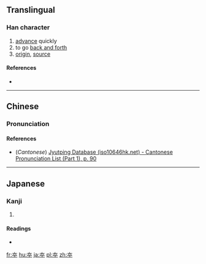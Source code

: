 {{also|本}}

==Translingual==

===Han character===
{{Han char|rn=37|rad=大|as=02|sn=5|four=|canj=KJ|ids=⿱大十}}

# [[advance]] quickly
# to go [[back and forth]]
# [[origin]], [[source]]

====References====
* {{Han ref|kx=0249.100|dkj=05845|dj=0509.010|hdz=10524.040|uh=5932|ud=22834}}

----

==Chinese==
{{zh-forms}}

===Pronunciation===
{{zh-pron
|m=tāo,běn
|c=tou1
|mc=y
|oc=y
|ma=
|cat=
}}

====References====
*(''Cantonese'') [http://www.iso10646hk.net/jp/document/download.jsp Jyutping Database (iso10646hk.net) - Cantonese Pronunciation List (Part 1), p. 90]

----

==Japanese==

===Kanji===
{{ja-kanji|grade=|rs=大02}}

# {{defn|lang=ja|sort=大02}}

====Readings====
* {{ja-readings|on=[[とう]] (tō), [[ほん]] (hon)|kun=[[すすむ]] (susumu)}}

[[fr:夲]]
[[hu:夲]]
[[ja:夲]]
[[pl:夲]]
[[zh:夲]]